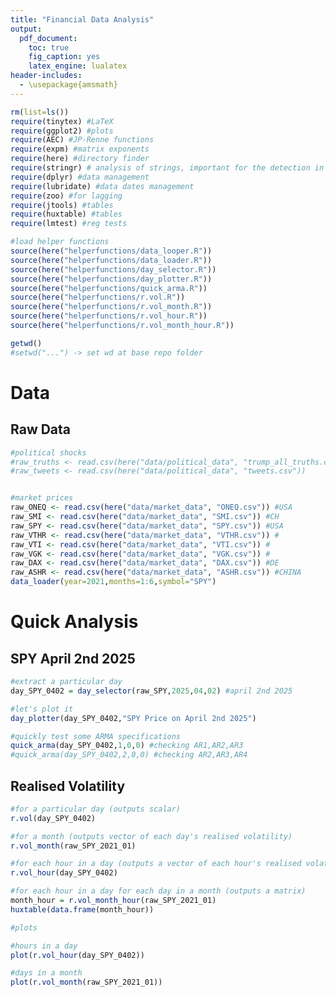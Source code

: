 ```yaml
---
title: "Financial Data Analysis"
output:
  pdf_document: 
    toc: true
    fig_caption: yes
    latex_engine: lualatex
header-includes:
  - \usepackage{amsmath}
---
```

\newpage

```r
rm(list=ls())
require(tinytex) #LaTeX
require(ggplot2) #plots
require(AEC) #JP-Renne functions
require(expm) #matrix exponents
require(here) #directory finder
require(stringr) # analysis of strings, important for the detection in tweets
require(dplyr) #data management
require(lubridate) #data dates management
require(zoo) #for lagging
require(jtools) #tables
require(huxtable) #tables
require(lmtest) #reg tests

#load helper functions
source(here("helperfunctions/data_looper.R"))
source(here("helperfunctions/data_loader.R"))
source(here("helperfunctions/day_selector.R"))
source(here("helperfunctions/day_plotter.R"))
source(here("helperfunctions/quick_arma.R"))
source(here("helperfunctions/r.vol.R"))
source(here("helperfunctions/r.vol_month.R"))
source(here("helperfunctions/r.vol_hour.R"))
source(here("helperfunctions/r.vol_month_hour.R"))

getwd()
#setwd("...") -> set wd at base repo folder
```
# Data

## Raw Data
```r

#political shocks
#raw_truths <- read.csv(here("data/political_data", "trump_all_truths.csv"))
#raw_tweets <- read.csv(here("data/political_data", "tweets.csv"))


#market prices
raw_ONEQ <- read.csv(here("data/market_data", "ONEQ.csv")) #USA
raw_SMI <- read.csv(here("data/market_data", "SMI.csv")) #CH
raw_SPY <- read.csv(here("data/market_data", "SPY.csv")) #USA
raw_VTHR <- read.csv(here("data/market_data", "VTHR.csv")) #
raw_VTI <- read.csv(here("data/market_data", "VTI.csv")) #
raw_VGK <- read.csv(here("data/market_data", "VGK.csv")) #
raw_DAX <- read.csv(here("data/market_data", "DAX.csv")) #DE
raw_ASHR <- read.csv(here("data/market_data", "ASHR.csv")) #CHINA
data_loader(year=2021,months=1:6,symbol="SPY")
```



# Quick Analysis

## SPY April 2nd 2025
```r

#extract a particular day
day_SPY_0402 = day_selector(raw_SPY,2025,04,02) #april 2nd 2025

#let's plot it
day_plotter(day_SPY_0402,"SPY Price on April 2nd 2025") 

#quickly test some ARMA specifications
quick_arma(day_SPY_0402,1,0,0) #checking AR1,AR2,AR3
#quick_arma(day_SPY_0402,2,0,0) #checking AR2,AR3,AR4

```
## Realised Volatility
```r
#for a particular day (outputs scalar)
r.vol(day_SPY_0402) 

#for a month (outputs vector of each day's realised volatility)
r.vol_month(raw_SPY_2021_01) 

#for each hour in a day (outputs a vector of each hour's realised volatility)
r.vol_hour(day_SPY_0402) 

#for each hour in a day for each day in a month (outputs a matrix)
month_hour = r.vol_month_hour(raw_SPY_2021_01)
huxtable(data.frame(month_hour))

#plots

#hours in a day
plot(r.vol_hour(day_SPY_0402))

#days in a month
plot(r.vol_month(raw_SPY_2021_01))



```











